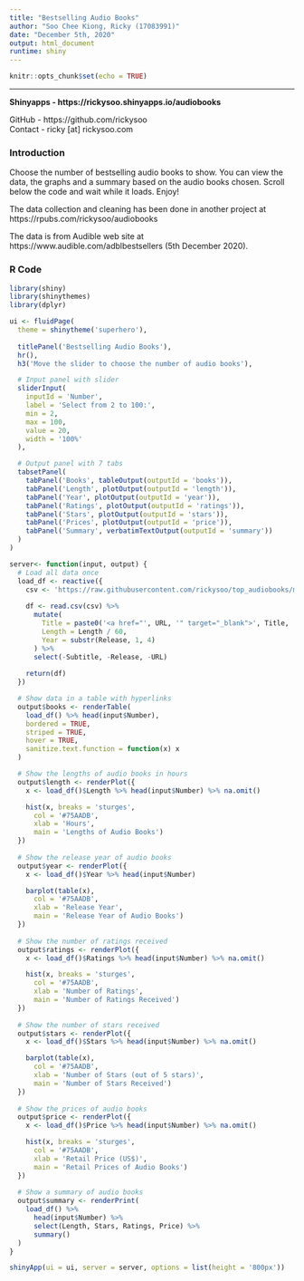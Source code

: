 ---
title: "Bestselling Audio Books"
author: "Soo Chee Kiong, Ricky (17083991)"
date: "December 5th, 2020"
output: html_document
runtime: shiny
---

```{r setup, include=FALSE}
knitr::opts_chunk$set(echo = TRUE)
```

---

**Shinyapps - https://rickysoo.shinyapps.io/audiobooks**

GitHub - https://github.com/rickysoo  
Contact - ricky [at] rickysoo.com

### Introduction

Choose the number of bestselling audio books to show. You can view the data, the graphs and a summary based on the audio books chosen. Scroll below the code and wait while it loads. Enjoy!

The data collection and cleaning has been done in another project at https://rpubs.com/rickysoo/audiobooks

The data is from Audible web site at https://www.audible.com/adblbestsellers (5th December 2020).

### R Code

```{r main, message=FALSE}
library(shiny)
library(shinythemes)
library(dplyr)

ui <- fluidPage(
  theme = shinytheme('superhero'),
  
  titlePanel('Bestselling Audio Books'),
  hr(),
  h3('Move the slider to choose the number of audio books'),

  # Input panel with slider
  sliderInput(
    inputId = 'Number',
    label = 'Select from 2 to 100:',
    min = 2,
    max = 100,
    value = 20,
    width = '100%'
  ),

  # Output panel with 7 tabs
  tabsetPanel(
    tabPanel('Books', tableOutput(outputId = 'books')),
    tabPanel('Length', plotOutput(outputId = 'length')),
    tabPanel('Year', plotOutput(outputId = 'year')),
    tabPanel('Ratings', plotOutput(outputId = 'ratings')),
    tabPanel('Stars', plotOutput(outputId = 'stars')),
    tabPanel('Prices', plotOutput(outputId = 'price')),
    tabPanel('Summary', verbatimTextOutput(outputId = 'summary'))
  )
)

server<- function(input, output) {
  # Load all data once
  load_df <- reactive({
    csv <- 'https://raw.githubusercontent.com/rickysoo/top_audiobooks/main/audiobooks-20201205.csv'
    
    df <- read.csv(csv) %>%
      mutate(
        Title = paste0('<a href="', URL, '" target="_blank">', Title, '</a>'),
        Length = Length / 60,
        Year = substr(Release, 1, 4)
      ) %>%
      select(-Subtitle, -Release, -URL)
    
    return(df)
  })

  # Show data in a table with hyperlinks
  output$books <- renderTable(
    load_df() %>% head(input$Number),
    bordered = TRUE,
    striped = TRUE,
    hover = TRUE,
    sanitize.text.function = function(x) x
  )

  # Show the lengths of audio books in hours
  output$length <- renderPlot({
    x <- load_df()$Length %>% head(input$Number) %>% na.omit()

    hist(x, breaks = 'sturges',
      col = '#75AADB',
      xlab = 'Hours',
      main = 'Lengths of Audio Books')
  })
  
  # Show the release year of audio books
  output$year <- renderPlot({
    x <- load_df()$Year %>% head(input$Number)

    barplot(table(x), 
      col = '#75AADB', 
      xlab = 'Release Year',
      main = 'Release Year of Audio Books')
  })
  
  # Show the number of ratings received
  output$ratings <- renderPlot({
    x <- load_df()$Ratings %>% head(input$Number) %>% na.omit()

    hist(x, breaks = 'sturges',
      col = '#75AADB',
      xlab = 'Number of Ratings',
      main = 'Number of Ratings Received')
  })
  
  # Show the number of stars received
  output$stars <- renderPlot({
    x <- load_df()$Stars %>% head(input$Number) %>% na.omit()

    barplot(table(x), 
      col = '#75AADB',
      xlab = 'Number of Stars (out of 5 stars)',
      main = 'Number of Stars Received')
  })
  
  # Show the prices of audio books
  output$price <- renderPlot({
    x <- load_df()$Price %>% head(input$Number) %>% na.omit()

    hist(x, breaks = 'sturges',
      col = '#75AADB',
      xlab = 'Retail Price (US$)',
      main = 'Retail Prices of Audio Books')
  })
  
  # Show a summary of audio books
  output$summary <- renderPrint(
    load_df() %>% 
      head(input$Number) %>%
      select(Length, Stars, Ratings, Price) %>%
      summary()
  )
}

shinyApp(ui = ui, server = server, options = list(height = '800px'))
```
